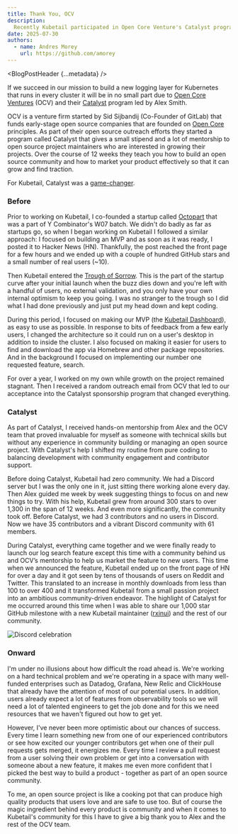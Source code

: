 ```yaml
---
title: Thank You, OCV
description:
  Recently Kubetail participated in Open Core Venture's Catalyst program and we just wanted to say thank you for the opportunity. It was an amazing program that helped turn Kubetail from a small passion project into an ambitious community-driven endeavor.
date: 2025-07-30
authors:
  - name: Andres Morey
    url: https://github.com/amorey
---
```




<BlogPostHeader {...metadata} />

If we succeed in our mission to build a new logging layer for Kubernetes that runs in every cluster it will be in no small part due to [Open Core Ventures](https://www.opencoreventures.com/) (OCV) and their [Catalyst](https://www.opencoreventures.com/blog/announcing-the-ocv-open-source-project-sponsorship-program) program led by Alex Smith.

OCV is a venture firm started by Sid Sijbandij (Co-Founder of GitLab) that funds early-stage open source companies that are founded on [Open Core](https://www.opencoreventures.com/open-core) principles. As part of their open source outreach efforts they started a program called Catalyst that gives a small stipend and a lot of mentorship to open source project maintainers who are interested in growing their projects. Over the course of 12 weeks they teach you how to build an open source community and how to market your product effectively so that it can grow and find traction.

For Kubetail, Catalyst was a [game-changer](https://www.opencoreventures.com/blog/creator-of-kubetail-and-yc-alum-open-source-is-having-its-internet-moment).

### Before

Prior to working on Kubetail, I co-founded a startup called [Octopart](https://octopart.com) that was a part of Y Combinator's W07 batch. We didn't do badly as far as startups go, so when I began working on Kubetail I followed a similar approach: I focused on building an MVP and as soon as it was ready, I posted it to Hacker News (HN). Thankfully, the post reached the front page for a few hours and we ended up with a couple of hundred GitHub stars and a small number of real users (~10).

Then Kubetail entered the [Trough of Sorrow](https://x.com/paulg/status/1316661104911806465). This is the part of the startup curve after your initial launch when the buzz dies down and you're left with a handful of users, no external validation, and you only have your own internal optimism to keep you going. I was no stranger to the trough so I did what I had done previously and just put my head down and kept coding.

During this period, I focused on making our MVP (the [Kubetail Dashboard](https://github.com/kubetail-org/kubetail/tree/d095230347832643152df5d38dc5de3f3741ebe3)), as easy to use as possible. In response to bits of feedback from a few early users, I changed the architecture so it could run on a user's desktop in addition to inside the cluster. I also focused on making it easier for users to find and download the app via Homebrew and other package repositories. And in the background I focused on implementing our number one requested feature, search.

For over a year, I worked on my own while growth on the project remained stagnant. Then I received a random outreach email from OCV that led to our acceptance into the Catalyst sponsorship program that changed everything. 

### Catalyst

As part of Catalyst, I received hands-on mentorship from Alex and the OCV team that proved invaluable for myself as someone with technical skills but without any experience in community building or managing an open source project. With Catalyst's help I shifted my routine from pure coding to balancing development with community engagement and contributor support.

Before doing Catalyst, Kubetail had zero community. We had a Discord server but I was the only one in it, just sitting there working alone every day. Then Alex guided me week by week suggesting things to focus on and new things to try. With his help, Kubetail grew from around 300 stars to over 1,300 in the span of 12 weeks. And even more significantly, the community took off. Before Catalyst, we had 3 contributors and no users in Discord. Now we have 35 contributors and a vibrant Discord community with 61 members.

During Catalyst, everything came together and we were finally ready to launch our log search feature except this time with a community behind us and OCV’s mentorship to help us market the feature to new users. This time when we announced the feature, Kubetail ended up on the front page of HN for over a day and it got seen by tens of thousands of users on Reddit and Twitter. This translated to an increase in monthly downloads from less than 100 to over 400 and it transformed Kubetail from a small passion project into an ambitious community-driven endeavor. The highlight of Catalyst for me occurred around this time when I was able to share our 1,000 star GitHub milestone with a new Kubetail maintainer ([rxinui](https://github.com/rxinui)) and the rest of our community.

<Image
  className="w-full sm:w-[70%] mt-[24px] block mx-auto"
  src={celebrationImg}
  alt="Discord celebration"
/>

### Onward

I'm under no illusions about how difficult the road ahead is. We're working on a hard technical problem and we're operating in a space with many well-funded enterprises such as Datadog, Grafana, New Relic and ClickHouse that already have the attention of most of our potential users. In addition, users already expect a lot of features from observability tools so we will need a lot of talented engineers to get the job done and for this we need resources that we haven't figured out how to get yet. 

However, I've never been more optimistic about our chances of success. Every time I learn something new from one of our experienced contributors or see how excited our younger contributors get when one of their pull requests gets merged, it energizes me. Every time I review a pull request from a user solving their own problem or get into a conversation with someone about a new feature, it makes me even more confident that I picked the best way to build a product - together as part of an open source community.

To me, an open source project is like a cooking pot that can produce high quality products that users love and are safe to use too. But of course the magic ingredient behind every product is community and when it comes to Kubetail's community for this I have to give a big thank you to Alex and the rest of the OCV team.
